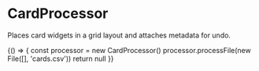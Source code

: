 
<Meta title="Core/CardProcessor" />

# CardProcessor

Places card widgets in a grid layout and attaches metadata for undo.

<Canvas>
    <Story name="usage">
        {() => {
            const processor = new CardProcessor()
            processor.processFile(new File([], 'cards.csv'))
            return null
        }}
    </Story>
</Canvas>
